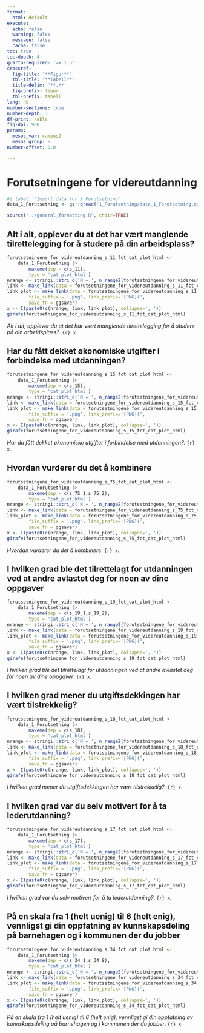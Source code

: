 ```yaml
---
format:
  html: default
execute:
  echo: false
  warning: false
  message: false
  cache: false
toc: true
toc-depth: 4
quarto-required: '>= 1.5'
crossref:
  fig-title: '**Figur**'
  tbl-title: '**Tabell**'
  title-delim: '**.**'
  fig-prefix: figur
  tbl-prefix: tabell
lang: nb
number-sections: true
number-depth: 3
df-print: kable
fig-dpi: 900
params:
  mesos_var: campus2
  mesos_group: ~
number-offset: 0.0

---
```

# Forutsetningene for videreutdanning
```r
#| label: 'Import data for 1_Forutsetning'
data_1_Forutsetning <- qs::qread('1_Forutsetning/data_1_Forutsetning.qs')
```
```r
source("../general_formatting.R", chdir=TRUE)
```

## Alt i alt, opplever du at det har vært manglende tilrettelegging for å studere på din arbeidsplass?{#sec-Alt-i-alt-opplever-du-at-det-har-vart-manglende-tilrettelegging-for-a-studere-pa-din-arbeidsplass--76}


::: {#fig-forutsetningene-for-videreutdanning-s-11-fct-cat-plot-html}

```r
forutsetningene_for_videreutdanning_s_11_fct_cat_plot_html <-
	data_1_Forutsetning |>
		makeme(dep = c(s_11),
		type = 'cat_plot_html')
nrange <- stringi::stri_c('N = ', n_range2(forutsetningene_for_videreutdanning_s_11_fct_cat_plot_html[[1]]))
link <- make_link(data = forutsetningene_for_videreutdanning_s_11_fct_cat_plot_html[[1]]$data)
link_plot <- make_link(data = forutsetningene_for_videreutdanning_s_11_fct_cat_plot_html,
		file_suffix = '.png', link_prefix='[PNG](',
		save_fn = ggsaver)
x <- I(paste0(c(nrange, link, link_plot), collapse=', '))
girafe(forutsetningene_for_videreutdanning_s_11_fct_cat_plot_html)
```

_Alt i alt, opplever du at det har vært manglende tilrettelegging for å studere på din arbeidsplass?_. `{r} x`.

:::


## Har du fått dekket økonomiske utgifter i forbindelse med utdanningen?{#sec-Har-du-fatt-dekket-okonomiske-utgifter-i-forbindelse-med-utdanningen--24}


::: {#fig-forutsetningene-for-videreutdanning-s-15-fct-cat-plot-html}

```r
forutsetningene_for_videreutdanning_s_15_fct_cat_plot_html <-
	data_1_Forutsetning |>
		makeme(dep = c(s_15),
		type = 'cat_plot_html')
nrange <- stringi::stri_c('N = ', n_range2(forutsetningene_for_videreutdanning_s_15_fct_cat_plot_html[[1]]))
link <- make_link(data = forutsetningene_for_videreutdanning_s_15_fct_cat_plot_html[[1]]$data)
link_plot <- make_link(data = forutsetningene_for_videreutdanning_s_15_fct_cat_plot_html,
		file_suffix = '.png', link_prefix='[PNG](',
		save_fn = ggsaver)
x <- I(paste0(c(nrange, link, link_plot), collapse=', '))
girafe(forutsetningene_for_videreutdanning_s_15_fct_cat_plot_html)
```

_Har du fått dekket økonomiske utgifter i forbindelse med utdanningen?_. `{r} x`.

:::


## Hvordan vurderer du det å kombinere{#sec-Hvordan-vurderer-du-det-a-kombinere-72}


::: {#fig-forutsetningene-for-videreutdanning-s-75-fct-cat-plot-html}

```r
forutsetningene_for_videreutdanning_s_75_fct_cat_plot_html <-
	data_1_Forutsetning |>
		makeme(dep = c(s_75_1,s_75_2),
		type = 'cat_plot_html')
nrange <- stringi::stri_c('N = ', n_range2(forutsetningene_for_videreutdanning_s_75_fct_cat_plot_html[[1]]))
link <- make_link(data = forutsetningene_for_videreutdanning_s_75_fct_cat_plot_html[[1]]$data)
link_plot <- make_link(data = forutsetningene_for_videreutdanning_s_75_fct_cat_plot_html,
		file_suffix = '.png', link_prefix='[PNG](',
		save_fn = ggsaver)
x <- I(paste0(c(nrange, link, link_plot), collapse=', '))
girafe(forutsetningene_for_videreutdanning_s_75_fct_cat_plot_html)
```

_Hvordan vurderer du det å kombinere_. `{r} x`.

:::


## I hvilken grad ble det tilrettelagt for utdanningen ved at andre avlastet deg for noen av dine oppgaver{#sec-I-hvilken-grad-ble-det-tilrettelagt-for-utdanningen-ved-at-andre-avlastet-deg-for-noen-av-dine-oppgaver-47}


::: {#fig-forutsetningene-for-videreutdanning-s-19-fct-cat-plot-html}

```r
forutsetningene_for_videreutdanning_s_19_fct_cat_plot_html <-
	data_1_Forutsetning |>
		makeme(dep = c(s_19_1,s_19_2),
		type = 'cat_plot_html')
nrange <- stringi::stri_c('N = ', n_range2(forutsetningene_for_videreutdanning_s_19_fct_cat_plot_html[[1]]))
link <- make_link(data = forutsetningene_for_videreutdanning_s_19_fct_cat_plot_html[[1]]$data)
link_plot <- make_link(data = forutsetningene_for_videreutdanning_s_19_fct_cat_plot_html,
		file_suffix = '.png', link_prefix='[PNG](',
		save_fn = ggsaver)
x <- I(paste0(c(nrange, link, link_plot), collapse=', '))
girafe(forutsetningene_for_videreutdanning_s_19_fct_cat_plot_html)
```

_I hvilken grad ble det tilrettelagt for utdanningen ved at andre avlastet deg for noen av dine oppgaver_. `{r} x`.

:::


## I hvilken grad mener du utgiftsdekkingen har vært tilstrekkelig?{#sec-I-hvilken-grad-mener-du-utgiftsdekkingen-har-vart-tilstrekkelig--27}


::: {#fig-forutsetningene-for-videreutdanning-s-18-fct-cat-plot-html}

```r
forutsetningene_for_videreutdanning_s_18_fct_cat_plot_html <-
	data_1_Forutsetning |>
		makeme(dep = c(s_18),
		type = 'cat_plot_html')
nrange <- stringi::stri_c('N = ', n_range2(forutsetningene_for_videreutdanning_s_18_fct_cat_plot_html[[1]]))
link <- make_link(data = forutsetningene_for_videreutdanning_s_18_fct_cat_plot_html[[1]]$data)
link_plot <- make_link(data = forutsetningene_for_videreutdanning_s_18_fct_cat_plot_html,
		file_suffix = '.png', link_prefix='[PNG](',
		save_fn = ggsaver)
x <- I(paste0(c(nrange, link, link_plot), collapse=', '))
girafe(forutsetningene_for_videreutdanning_s_18_fct_cat_plot_html)
```

_I hvilken grad mener du utgiftsdekkingen har vært tilstrekkelig?_. `{r} x`.

:::


## I hvilken grad var du selv motivert for å ta lederutdanning?{#sec-I-hvilken-grad-var-du-selv-motivert-for-a-ta-lederutdanning--95}


::: {#fig-forutsetningene-for-videreutdanning-s-17-fct-cat-plot-html}

```r
forutsetningene_for_videreutdanning_s_17_fct_cat_plot_html <-
	data_1_Forutsetning |>
		makeme(dep = c(s_17),
		type = 'cat_plot_html')
nrange <- stringi::stri_c('N = ', n_range2(forutsetningene_for_videreutdanning_s_17_fct_cat_plot_html[[1]]))
link <- make_link(data = forutsetningene_for_videreutdanning_s_17_fct_cat_plot_html[[1]]$data)
link_plot <- make_link(data = forutsetningene_for_videreutdanning_s_17_fct_cat_plot_html,
		file_suffix = '.png', link_prefix='[PNG](',
		save_fn = ggsaver)
x <- I(paste0(c(nrange, link, link_plot), collapse=', '))
girafe(forutsetningene_for_videreutdanning_s_17_fct_cat_plot_html)
```

_I hvilken grad var du selv motivert for å ta lederutdanning?_. `{r} x`.

:::


## På en skala fra 1 (helt uenig) til 6 (helt enig), vennligst gi din oppfatning av kunnskapsdeling på barnehagen og i kommunen der du jobber{#sec-Pa-en-skala-fra-1-helt-uenig-til-6-helt-enig-vennligst-gi-din-oppfatning-av-kunnskapsdeling-pa-barnehagen-og-i-kommunen-der-du-jobber-24}


::: {#fig-forutsetningene-for-videreutdanning-s-34-fct-cat-plot-html}

```r
forutsetningene_for_videreutdanning_s_34_fct_cat_plot_html <-
	data_1_Forutsetning |>
		makeme(dep = c(s_34_1,s_34_8),
		type = 'cat_plot_html')
nrange <- stringi::stri_c('N = ', n_range2(forutsetningene_for_videreutdanning_s_34_fct_cat_plot_html[[1]]))
link <- make_link(data = forutsetningene_for_videreutdanning_s_34_fct_cat_plot_html[[1]]$data)
link_plot <- make_link(data = forutsetningene_for_videreutdanning_s_34_fct_cat_plot_html,
		file_suffix = '.png', link_prefix='[PNG](',
		save_fn = ggsaver)
x <- I(paste0(c(nrange, link, link_plot), collapse=', '))
girafe(forutsetningene_for_videreutdanning_s_34_fct_cat_plot_html)
```

_På en skala fra 1 (helt uenig) til 6 (helt enig), vennligst gi din oppfatning av kunnskapsdeling på barnehagen og i kommunen der du jobber_. `{r} x`.

:::
